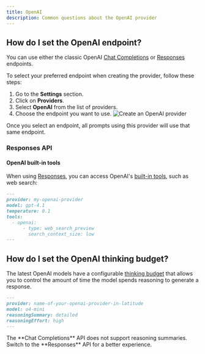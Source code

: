 ```yaml
---
title: OpenAI
description: Common questions about the OpenAI provider
---
```


## How do I set the OpenAI endpoint?

You can use either the classic OpenAI [Chat Completions](https://platform.openai.com/docs/api-reference/chat) or [Responses](https://platform.openai.com/docs/api-reference/responses) endpoints.

To select your preferred endpoint when creating the provider, follow these steps:

1. Go to the **Settings** section.
2. Click on **Providers**.
3. Select **OpenAI** from the list of providers.
4. Choose the endpoint you want to use.
   ![Create an OpenAI provider](/assets/new-openai-provider.png)

<Note>
  Once you select an endpoint, all prompts using this provider will use that
  same endpoint.
</Note>

### Responses API

#### OpenAI built-in tools

When using [Responses](https://platform.openai.com/docs/api-reference/responses), you can access OpenAI's [built-in tools](https://platform.openai.com/docs/guides/tools?api-mode=responses), such as web search:

```markdown {6-8}
---
provider: my-openai-provider
model: gpt-4.1
temperature: 0.1
tools:
  - openai:
      - type: web_search_preview
        search_context_size: low
---
```

## How do I set the OpenAI thinking budget?

The latest OpenAI models have a configurable [thinking budget](https://platform.openai.com/docs/guides/reasoning?api-mode=responses) that allows you to control the amount of time the model spends reasoning to generate a response.

```markdown {4-5}
---
provider: name-of-your-openai-provider-in-latitude
model: o4-mini
reasoningSummary: detailed
reasoningEffort: high
---
```

<Note>
  The **Chat Completions** API does not support reasoning summaries. Switch to
  the **Responses** API for a better experience.
</Note>
